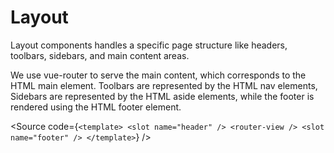 
<Meta title="Layout" />

# Layout

Layout components handles a specific page structure like headers, toolbars, sidebars,
and main content areas.

We use vue-router to serve the main content, which corresponds to the HTML main
element. Toolbars are represented by the HTML nav elements, Sidebars are represented
by the HTML aside elements, while the footer is rendered using the HTML footer element.

<Source code={`
<template>
  <slot name="header" />
  <router-view />
  <slot name="footer" />
</template>
`} />

